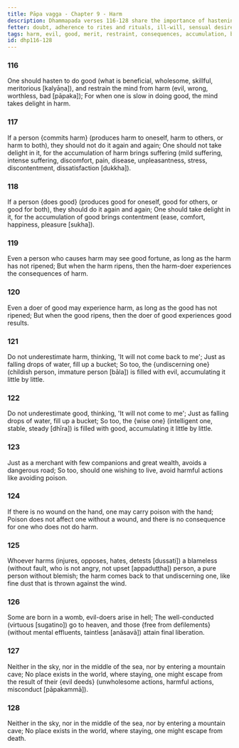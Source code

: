 ```yaml
---
title: Pāpa vagga - Chapter 9 - Harm
description: Dhammapada verses 116-128 share the importance of hastening to do good, restraining the mind from harm, the consequences of harm and good, the accumulation of evil and good, the importance of avoiding harmful actions, the consequences of harming a blameless person, the results of evil and good, and the inevitability of death.
fetter: doubt, adherence to rites and rituals, ill-will, sensual desire, conceit, personal existence, ignorance
tags: harm, evil, good, merit, restraint, consequences, accumulation, blameless, death, suffering, contentment, dhp
id: dhp116-128
---
```


### 116

One should hasten to do good (what is beneficial, wholesome, skillful, meritorious [kalyāṇa]),
and restrain the mind from harm (evil, wrong, worthless, bad [pāpaka]);
For when one is slow in doing good,
the mind takes delight in harm.

### 117

If a person \{commits harm} (produces harm to oneself, harm to others, or harm to both),
they should not do it again and again;
One should not take delight in it,
for the accumulation of harm brings suffering (mild suffering, intense suffering, discomfort, pain, disease, unpleasantness, stress, discontentment, dissatisfaction [dukkha]).

### 118

If a person \{does good} (produces good for oneself, good for others, or good for both),
they should do it again and again;
One should take delight in it,
for the accumulation of good brings contentment (ease, comfort, happiness, pleasure [sukha]).

### 119

Even a person who causes harm may see good fortune,
as long as the harm has not ripened;
But when the harm ripens,
then the harm-doer experiences the consequences of harm.

### 120

Even a doer of good may experience harm,
as long as the good has not ripened;
But when the good ripens,
then the doer of good experiences good results.

### 121

Do not underestimate harm,
thinking, 'It will not come back to me';
Just as falling drops of water,
fill up a bucket;
So too, the \{undiscerning one} (childish person, immature person [bāla]) is filled with evil,
accumulating it little by little.

### 122

Do not underestimate good,
thinking, 'It will not come to me';
Just as falling drops of water,
fill up a bucket;
So too, the \{wise one} (intelligent one, stable, steady [dhīra]) is filled with good,
accumulating it little by little.

### 123

Just as a merchant with few companions and great wealth,
avoids a dangerous road;
So too, should one wishing to live,
avoid harmful actions like avoiding poison.

### 124

If there is no wound on the hand,
one may carry poison with the hand;
Poison does not affect one without a wound,
and there is no consequence for one who does not do harm.

### 125

Whoever harms (injures, opposes, hates, detests [dussati]) a blameless (without fault, who is not angry, not upset [appaduṭṭha]) person,
a pure person without blemish;
the harm comes back to that undiscerning one,
like fine dust that is thrown against the wind.

### 126

Some are born in a womb,
evil-doers arise in hell;
The well-conducted (virtuous [sugatino]) go to heaven,
and those \{free from defilements} (without mental effluents, taintless [anāsavā]) attain final liberation.

### 127

Neither in the sky, nor in the middle of the sea,
nor by entering a mountain cave;
No place exists in the world,
where staying, one might escape from the result of their \{evil deeds} (unwholesome actions, harmful actions, misconduct [pāpakammā]).

### 128

Neither in the sky, nor in the middle of the sea,
nor by entering a mountain cave;
No place exists in the world,
where staying, one might escape from death.